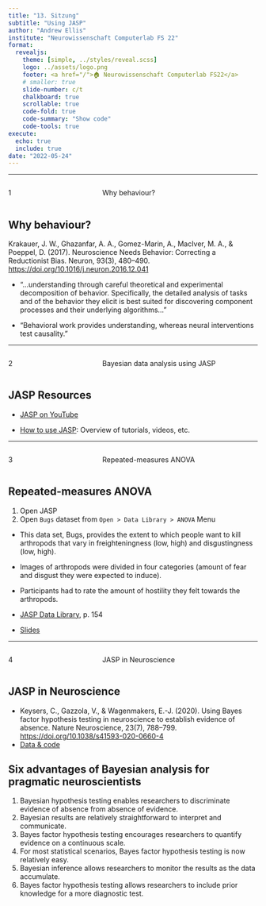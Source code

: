 ```yaml
---
title: "13. Sitzung"
subtitle: "Using JASP"
author: "Andrew Ellis"
institute: "Neurowissenschaft Computerlab FS 22"
format:
  revealjs:
    theme: [simple, ../styles/reveal.scss]
    logo: ../assets/logo.png
    footer: <a href="/">🏠 Neurowissenschaft Computerlab FS22</a>
    # smaller: true
    slide-number: c/t
    chalkboard: true
    scrollable: true 
    code-fold: true
    code-summary: "Show code"
    code-tools: true
execute:
  echo: true
  include: true
date: "2022-05-24"
---
```




------------------------------------------------------------------------

::: columns
::: {.column width="35%"}
::: topic-number
1
:::
:::

::: {.column width="65%"}
::: topic-text
Why behaviour?
:::
:::
:::

## Why behaviour?

Krakauer, J. W., Ghazanfar, A. A., Gomez-Marin, A., MacIver, M. A., & Poeppel, D. (2017). Neuroscience Needs Behavior: Correcting a Reductionist Bias. Neuron, 93(3), 480–490. [https://doi.org/10.1016/j.neuron.2016.12.041](https://doi.org/10.1016/j.neuron.2016.12.041)


- "...understanding through careful theoretical and experimental decomposition of behavior. Specifically, the detailed analysis of tasks and of the behavior they elicit is best suited for discovering component processes and their underlying algorithms..."

- "Behavioral work provides understanding, whereas neural interventions test causality."

------------------------------------------------------------------------

::: columns
::: {.column width="35%"}
::: topic-number
2
:::
:::

::: {.column width="65%"}
::: topic-text
Bayesian data analysis using JASP
:::
:::
:::

## JASP Resources
    
- [JASP on YouTube](https://www.youtube.com/channel/UCSulowI4mXFyBkw3bmp7pXg)

- [How to use JASP](https://jasp-stats.org/how-to-use-jasp/): Overview of tutorials, videos, etc.

-----------------------------------------------------------------------


::: columns
::: {.column width="35%"}
::: topic-number
3
:::
:::

::: {.column width="65%"}
::: topic-text
Repeated-measures ANOVA
:::
:::
:::

## Repeated-measures ANOVA

1) Open JASP
2) Open `Bugs` dataset from `Open > Data Library > ANOVA` Menu

- This data set, Bugs, provides the extent to which people want to
kill arthropods that vary in freighteningness (low, high) and disgustingness (low, high).
- Images of arthropods were divided in four categories (amount of fear and disgust they were expected to induce). 
- Participants had to rate the amount of hostility they felt towards the arthropods.

- [JASP Data Library](https://jasp-stats.org/wp-content/uploads/2020/05/The_JASP_Data_Library_1st_Edition.pdf), p. 154
- [Slides](https://static.jasp-stats.org/presentations/ICPS2015/ICPS15RM/talk.html#1)


------------------------------------------------------------------------


::: columns
::: {.column width="35%"}
::: topic-number
4
:::
:::

::: {.column width="65%"}
::: topic-text
JASP in Neuroscience
:::
:::
:::

## JASP in Neuroscience

- Keysers, C., Gazzola, V., & Wagenmakers, E.-J. (2020). Using Bayes factor hypothesis testing in neuroscience to establish evidence of absence. Nature Neuroscience, 23(7), 788–799. [https://doi.org/10.1038/s41593-020-0660-4](https://doi.org/10.1038/s41593-020-0660-4)
- [Data & code](https://osf.io/md9kp/)



## Six advantages of Bayesian analysis for pragmatic neuroscientists

1) Bayesian hypothesis testing enables researchers to discriminate evidence of absence from absence of evidence.
2) Bayesian results are relatively straightforward to interpret and communicate.
3) Bayes factor hypothesis testing encourages researchers to quantify evidence on a continuous scale.
4) For most statistical scenarios, Bayes factor hypothesis testing is now relatively easy.
5) Bayesian inference allows researchers to monitor the results as the data accumulate.
6) Bayes factor hypothesis testing allows researchers to include prior knowledge for a more diagnostic test.
